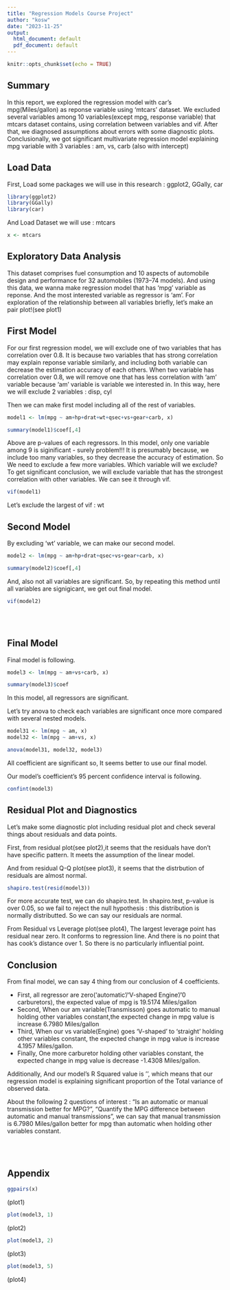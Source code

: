 ---
title: "Regression Models Course Project"
author: "kosw"
date: "2023-11-25"
output:
  html_document: default
  pdf_document: default
---

```{r setup, include=FALSE}
knitr::opts_chunk$set(echo = TRUE)
```

## Summary

In this report, we explored the regression model with car's mpg(Miles/gallon) as reponse variable using 'mtcars' dataset. We excluded several variables among 10 variables(except mpg, response variable) that mtcars dataset contains, using correlation between variables and vif. After that, we diagnosed assumptions about errors with some diagnostic plots. Conclusionally, we got significant multivariate regression model explaining mpg variable with 3 variables : am, vs, carb (also with intercept)

## Load Data

First, Load some packages we will use in this research : ggplot2, GGally, car
```{r, results='hide', message=FALSE, echo=FALSE}
library(ggplot2)
library(GGally)
library(car)
```

And Load Dataset we will use : mtcars
```{r}
x <- mtcars
```

## Exploratory Data Analysis

This dataset comprises fuel consumption and 10 aspects of automobile design and performance for 32 automobiles (1973–74 models).
And using this data, we wanna make regression model that has 'mpg' variable as reponse. And the most interested variable as regressor is 'am'.
For exploration of the relationship between all variables briefly, let's make an pair plot!(see plot1)


## First Model

For our first regression model, we will exclude one of two variables that has correlation over 0.8.
It is because two variables that has strong correlation may explain reponse variable similarly, and including
both variable can decrease the estimation accuracy of each others.
When two variable has correlation over 0.8, we will remove one that has less correlation with 'am' variable because
'am' variable is variable we interested in.
In this way, here we will exclude 2 variables : disp, cyl

Then we can make first model including all of the rest of variables.
```{r}
model1 <- lm(mpg ~ am+hp+drat+wt+qsec+vs+gear+carb, x)
```

```{r, echo=FALSE}
summary(model1)$coef[,4]
```

Above are p-values of each regressors.
In this model, only one variable among 9 is siginificant - surely problem!!! 
It is presumably because, we include too many variables, so they decrease the accuracy of estimation.
So We need to exclude a few more variables.
Which variable will we exclude?
To get significant conclusion, we will exclude variable that has the strongest correlation with other variables.
We can see it through vif.
```{r, echo=FALSE}
vif(model1)
```
Let's exclude the largest of vif : wt


## Second Model

By excluding 'wt' variable, we can make our second model.
```{r}
model2 <- lm(mpg ~ am+hp+drat+qsec+vs+gear+carb, x)
```


```{r, echo=FALSE}
summary(model2)$coef[,4]
```

And, also not all variables are significant.
So, by repeating this method until all variables are signigicant, we get out final model.
```{r, echo=FALSE}
vif(model2)
```

</br></br>

## Final Model

Final model is following.
```{r}
model3 <- lm(mpg ~ am+vs+carb, x)
```


```{r, echo=FALSE}
summary(model3)$coef
```

In this model, all regressors are significant.

Let's try anova to check each variables are significant once more compared with several nested models.

```{r, echo=FALSE}
model31 <- lm(mpg ~ am, x)
model32 <- lm(mpg ~ am+vs, x)

anova(model31, model32, model3)
```
All coefficient are significant so, It seems better to use our final model.

Our model's coefficient's 95 percent confidence interval is following.
```{r, echo=FALSE}
confint(model3)
```



## Residual Plot and Diagnostics

Let's make some diagnostic plot including residual plot and check several things about residuals and data points.


First, from residual plot(see plot2),it seems that the residuals have don't have specific pattern.
It meets the assumption of the linear model.


And from residual Q-Q plot(see plot3), it seems that the distrbution of residuals are almost normal.

```{r, echo=FALSE}
shapiro.test(resid(model3))
```
For more accurate test, we can do shapiro.test.
In shapiro.test, p-value is over 0.05, so we fail to reject the null hypothesis : this distribution is normally distributted.
So we can say our residuals are normal.



From Residual vs Leverage plot(see plot4), The largest leverage point has residual near zero. It conforms to regression line. And there is no point that has cook's distance over 1. So there is no particularly influential point.

## Conclusion

From final model, we can say 4 thing from our conclusion of 4 coefficients.

* First, all regressor are zero('automatic'/'V-shaped Engine'/'0 carburetors), the expected value of mpg is 19.5174 Miles/gallon
* Second, When our am variable(Transmisson) goes automatic to manual holding other variables constant,the expected change in mpg value is increase 6.7980 Miles/gallon
* Third, When our vs variable(Engine) goes 'V-shaped' to 'straight' holding other variables constant, the expected change in mpg value is increase 4.1957 Miles/gallon.
* Finally, One more carburetor holding other variables constant, the expected change in mpg value is decrease -1.4308 Miles/gallon.

Additionally, And our model's R Squared value is '', which means that our regression model is explaining significant proportion of the Total variance of observed data.

About the following 2 questions of interest : "Is an automatic or manual transmission better for MPG?", "Quantify the MPG difference between automatic and manual transmissions", we can say that manual transmission is 6.7980 Miles/gallon better for mpg than automatic when holding other variables constant.

</br></br>

## Appendix

```{r, echo=FALSE}
ggpairs(x)
```

(plot1)

```{r, echo=FALSE}
plot(model3, 1)
```

(plot2)

```{r, echo=FALSE}
plot(model3, 2)
```

(plot3)

```{r, echo=FALSE}
plot(model3, 5)
```

(plot4)